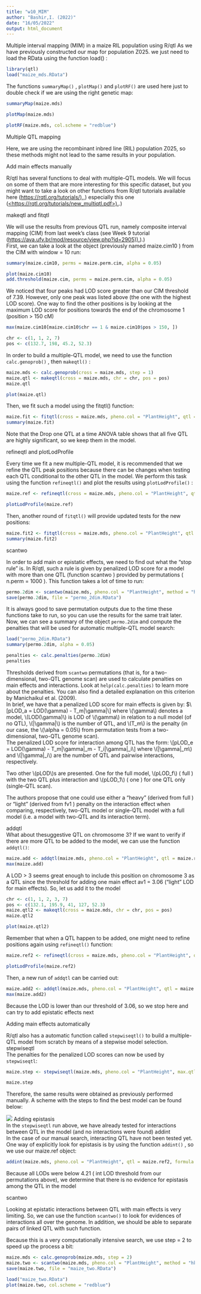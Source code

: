 ```yaml
---
title: "w10_MIM"
author: "Bashir,I. (2022)"
date: "16/05/2022"
output: html_document
---
```


Multiple interval mapping (MIM) in a maize RIL population using R/qtl As we have previously constructed our map for population Z025. we just need to load the RData using the function load() :

```r
library(qtl)
load("maize_mds.RData")
```

The functions `summaryMap()` , `plotMap()` and `plotRF()` are used here just to double check if we are using the right genetic map:

```r
summaryMap(maize.mds)
```

```r
plotMap(maize.mds)
```

```r
plotRF(maize.mds, col.scheme = "redblue")
```

Multiple QTL mapping

Here, we are using the recombinant inbred line (RIL) population Z025, so these methods might not lead to the same results in your population.

Add main effects manually

R/qtl has several functions to deal with multiple-QTL models. We will focus on some of them that are more interesting for this specific dataset, but you might want to take a look on other functions from R/qtl tutorials available here ([https://rqtl.org/tutorials/),](https://rqtl.org/tutorials/),) especially this one ([<https://rqtl.org/tutorials/new_multiqtl.pdf>).](https://rqtl.org/tutorials/new_multiqtl.pdf).)

makeqtl and fitqtl

We will use the results from previous QTL run, namely composite interval mapping (CIM) from last week's class (see Week 9 tutorial ([https://ava.ufv.br/mod/resource/view.php?id=2905)).](https://ava.ufv.br/mod/resource/view.php?id=2905)).)\
First, we can take a look at the object (previously named maize.cim10 ) from the CIM with window = 10 run:

```r
summary(maize.cim10, perms = maize.perm.cim, alpha = 0.05)
```

```r
plot(maize.cim10)
add.threshold(maize.cim, perms = maize.perm.cim, alpha = 0.05)
```

We noticed that four peaks had LOD score greater than our CIM threshold of 7.39. However, only one peak was listed above (the one with the highest LOD score). One way to find the other positions is by looking at the maximum LOD score for positions towards the end of the chromosome 1 (position \> 150 cM)

```r
max(maize.cim10[maize.cim10$chr == 1 & maize.cim10$pos > 150, ])
```

```r
chr <- c(1, 1, 2, 7)
pos <- c(132.7, 198, 45.2, 52.3)
```

In order to build a multiple-QTL model, we need to use the function `calc.genoprob()` , then `makeqtl()` :

```r
maize.mds <- calc.genoprob(cross = maize.mds, step = 1)
maize.qtl <- makeqtl(cross = maize.mds, chr = chr, pos = pos)
maize.qtl
```

```r
plot(maize.qtl)
```

Then, we fit such a model using the fitqtl() function:

```r
maize.fit <- fitqtl(cross = maize.mds, pheno.col = "PlantHeight", qtl = maize.qtl,formula = y ~ Q1 + Q2 + Q3 + Q4, get.ests = TRUE)
summary(maize.fit)
```

Note that the Drop one QTL at a time ANOVA table shows that all five QTL are highly significant, so we keep them in the model.

refineqtl and plotLodProfile

Every time we fit a new multiple-QTL model, it is recommended that we refine the QTL peak positions because there can be changes when testing each QTL conditional to the other QTL in the model. We perform this task using the function `refineqtl()` and plot the results using `plotLodProfile()` :

```r
maize.ref <- refineqtl(cross = maize.mds, pheno.col = "PlantHeight", qtl = maize.qtl, formula = y ~ Q1 + Q2 + Q3 + Q4)
```

```r
plotLodProfile(maize.ref)
```

Then, another round of `fitqtl()` will provide updated tests for the new positions:

```r
maize.fit2 <- fitqtl(cross = maize.mds, pheno.col = "PlantHeight", qtl = maize.ref,formula = y ~ Q1 + Q2 + Q3 + Q4, get.ests = TRUE)
summary(maize.fit2)
```

scantwo

In order to add main or epistatic effects, we need to find out what the "stop rule" is. In R/qtl, such a rule is given by penalized LOD score for a model with more than one QTL (function scantwo ) provided by permutations ( n.perm = 1000 ). This function takes a lot of time to run:

```r
permo.2dim <- scantwo(maize.mds, pheno.col = "PlantHeight", method = "hk", n.perm = 1000)
save(permo.2dim, file = "permo_2dim.RData")
```

It is always good to save permutation outputs due to the time these functions take to run, so you can use the results for the same trait later.\
Now, we can see a summary of the object `permo.2dim` and compute the penalties that will be used for automatic multiple-QTL model search:

```r
load("permo_2dim.RData")
summary(permo.2dim, alpha = 0.05)
```

```r
penalties <- calc.penalties(permo.2dim)
penalties
```

Thresholds derived from `scantwo` permutations (that is, for a two-dimensional, two-QTL genome scan) are used to calculate penalties on main effects and interactions. Look at `help(calc.penalties)` to learn more about the penalties. You can also find a detailed explanation on this criterion by Manichaikul et al. (2009).\
In brief, we have that a penalized LOD score for main effects is given by: \$\\[pLOD_a = LOD(\\gamma) - T_m\|\\gamma\|\\] where \\(\\gamma\\) denotes a model, \\(LOD(\\gamma)\\) is LOD of \\(\\gamma\\) in relation to a null model (of no QTL), \\(\|\\gamma\|\\) is the number of QTL, and \\(T_m\\) is the penalty (in our case, the \\(\\alpha = 0.05\\) from permutation tests from a two-dimensional, two-QTL genome scan).\
The penalized LOD score for interaction among QTL has the form: \\[pLOD_e = LOD(\\gamma) - T_m\|\\gamma\|\_m - T_i\|\\gamma\|\_i\\] where \\(\|\\gamma\|\_m\\) and \\(\|\\gamma\|\_i\\) are the number of QTL and pairwise interactions, respectively.

Two other \\(pLOD\\)s are presented. One for the full model, \\(pLOD_f\\) ( full ) with the two QTL plus interaction and \\(pLOD_1\\) ( one ) for one QTL only (single-QTL scan).

The authors propose that one could use either a "heavy" (derived from full ) or "light" (derived from fv1 ) penalty on the interaction effect when comparing, respectively, two-QTL model or single-QTL model with a full model (i.e. a model with two-QTL and its interaction term).

addqtl\
What about thesuggestive QTL on chromosome 3? If we want to verify if there are more QTL to be added to the model, we can use the function `addqtl()`:

```r
maize.add <- addqtl(maize.mds, pheno.col = "PlantHeight", qtl = maize.ref, formula = y ~ Q1 + Q2 + Q3 + Q4)
max(maize.add)
```

A LOD \> 3 seems great enough to include this position on chromosome 3 as a QTL since the threshold for adding one main effect av1 = 3.06 ("light" LOD for main effects). So, let us add it to the model

```r
chr <- c(1, 1, 2, 3, 7)
pos <- c(132.1, 195.9, 41, 127, 52.3)
maize.qtl2 <- makeqtl(cross = maize.mds, chr = chr, pos = pos)
maize.qtl2
```

```r
plot(maize.qtl2)
```

Remember that when a QTL happen to be added, one might need to refine positions again using `refineqtl()` function:

```r
maize.ref2 <- refineqtl(cross = maize.mds, pheno.col = "PlantHeight", qtl = maize.qtl2, formula = y ~ Q1 + Q2 + Q3 + Q4 + Q5)
```

```r
plotLodProfile(maize.ref2)
```

Then, a new run of `addqtl` can be carried out:

```r
maize.add2 <- addqtl(maize.mds, pheno.col = "PlantHeight", qtl = maize.ref2, formula = y ~ Q1 + Q2 + Q3 + Q4 + Q5)
max(maize.add2)
```

Because the LOD is lower than our threshold of 3.06, so we stop here and can try to add epistatic effects next

Adding main effects automatically

R/qtl also has a automatic function called `stepwiseqtl()` to build a multiple-QTL model from scratch by means of a stepwise model selection.\
stepwiseqtl\
The penalties for the penalized LOD scores can now be used by `stepwiseqtl`:

```r
maize.step <- stepwiseqtl(maize.mds, pheno.col = "PlantHeight", max.qtl = 6, method = "hk", penalties = penalties)
```

```r
maize.step
```

Therefore, the same results were obtained as previously performed manually. A scheme with the steps to find the best model can be found below:

![](images/1.png)
Adding epistasis\
In the `stepwiseqtl` run above, we have already tested for interactions between QTL in the model (and no interactions were found)
addint\
In the case of our manual search, interacting QTL have not been tested yet. One way of explicitly look for epistasis is by using the function `addint()` , so we use our maize.ref object:

```r
addint(maize.mds, pheno.col = "PlantHeight", qtl = maize.ref2, formula = y ~ Q1 + Q2 + Q3 + Q4 + Q5)
```

Because all LODs were below 4.21 ( int LOD threshold from our permutations above), we determine that there is no evidence for epistasis among the QTL in the model

scantwo

Looking at epistatic interactions between QTL with main effects is very limiting. So, we can use the function `scantwo()` to look for evidences of interactions all over the genome. In addition, we should be able to separate pairs of linked QTL with such function.

Because this is a very computationally intensive search, we use step = 2 to speed up the process a bit:

```r
maize.mds <- calc.genoprob(maize.mds, step = 2)
maize.two <- scantwo(maize.mds, pheno.col = "PlantHeight", method = "hk")
save(maize.two, file = "maize_two.RData")
```

```r
load("maize_two.RData")
plot(maize.two, col.scheme = "redblue")
```

\

```r

```

\


\


\


\



\


\


\



\


\



\



\


\


\


\


\


\


\


\



\


\



\

